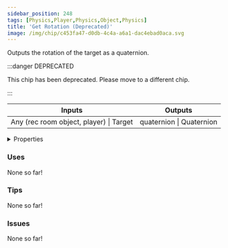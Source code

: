 ```yaml
---
sidebar_position: 248
tags: [Physics,Player,Physics,Object,Physics]
title: 'Get Rotation (Deprecated)'
image: /img/chip/c453fa47-d0db-4c4a-a6a1-dac4ebad0aca.svg
---
```


Outputs the rotation of the target as a quaternion.

:::danger DEPRECATED

This chip has been deprecated. Please move to a different chip.

:::

<IChip uuid="c453fa47-d0db-4c4a-a6a1-dac4ebad0aca"/>

<table><thead><tr><th>Inputs</th><th>Outputs</th></tr></thead><tbody><tr><td>Any (rec room object, player) | Target</td><td>quaternion | Quaternion</td></tr></tbody></table>

<details>
  <summary>Properties</summary>
  <div>
    <div>
    <table>
      <tbody>
        <tr>
          <td>Is beta required?</td>
          <td>No</td>
        </tr>
        <tr>
          <td>Is chip a trolling risk?</td>
          <td>No</td>
        </tr>
        <tr>
          <td>Is chip a role assignment risk?</td>
          <td>No</td>
        </tr>
        <tr>
          <td>Chip UUID</td>
          <td>c453fa47-d0db-4c4a-a6a1-dac4ebad0aca</td>
        </tr>
        <tr>
          <td>Room availability</td>
          <td>Available everywhere</td>
        </tr>
      </tbody>
    </table>
    </div>
  </div>
</details>

### Uses

None so far!

### Tips

None so far!

### Issues

None so far!